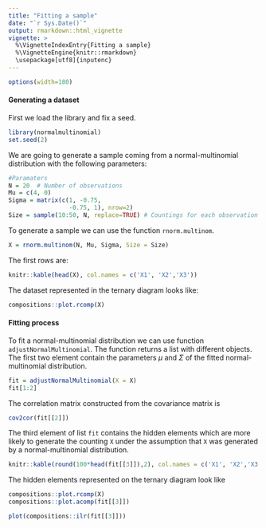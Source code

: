 ```yaml
---
title: "Fitting a sample"
date: "`r Sys.Date()`"
output: rmarkdown::html_vignette
vignette: >
  %\VignetteIndexEntry{Fitting a sample}
  %\VignetteEngine{knitr::rmarkdown}
  \usepackage[utf8]{inputenc}
---
```


```r
options(width=180)
```

#### Generating a dataset

First we load the library and fix a seed.

```r
library(normalmultinomial)
set.seed(2)
```

We are going to generate a sample coming from a normal-multinomial distribution with the following parameters:

```r
#Paramaters
N = 20  # Number of observations
Mu = c(4, 0)
Sigma = matrix(c(1, -0.75,
                 -0.75, 1), nrow=2)
Size = sample(10:50, N, replace=TRUE) # Countings for each observation
```

To generate a sample we can use the function `rnorm.multinom`.

```r
X = rnorm.multinom(N, Mu, Sigma, Size = Size)
```

The first rows are:

```r
knitr::kable(head(X), col.names = c('X1', 'X2','X3'))
```

The dataset represented in the ternary diagram looks like:

```r
compositions::plot.rcomp(X)
```

#### Fitting process

To fit a normal-multinomial distribution we can use function `adjustNormalMultinomial`. The function returns a list with different objects. The first two element contain the parameters $\mu$ and $\Sigma$ of the fitted normal-multinomial distribution.


```r
fit = adjustNormalMultinomial(X = X)
fit[1:2]
```

The correlation matrix constructed from the covariance matrix is

```r
cov2cor(fit[[2]])
```


The third element of list `fit` contains the hidden elements which are more likely to generate the counting `X` under the assumption that `X` was generated by a normal-multinomial distribution.

```r
knitr::kable(round(100*head(fit[[3]]),2), col.names = c('X1', 'X2','X3'))
```

The hidden elements represented on the ternary diagram look like

```r
compositions::plot.rcomp(X)
compositions::plot.acomp(fit[[3]])
```

```r
plot(compositions::ilr(fit[[3]]))
```